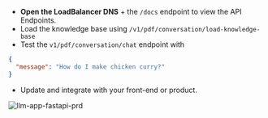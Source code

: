 - **Open the LoadBalancer DNS** + the `/docs` endpoint to view the API Endpoints.
- Load the knowledge base using `/v1/pdf/conversation/load-knowledge-base`
- Test the `v1/pdf/conversation/chat` endpoint with

```json
{
  "message": "How do I make chicken curry?"
}
```

- Update and integrate with your front-end or product.

![llm-app-fastapi-prd](/images/llm-app-fastapi-prd.png)
